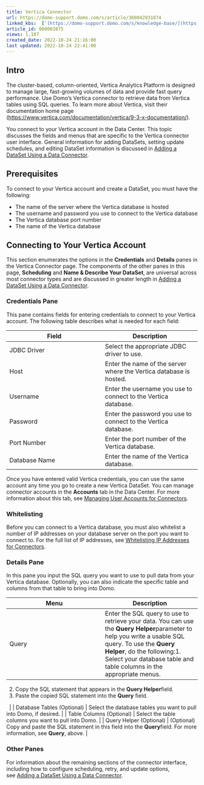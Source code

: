 ```yaml
---
title: Vertica Connector
url: https://domo-support.domo.com/s/article/360042931874
linked_kbs:  ['[https://domo-support.domo.com/s/knowledge-base/](https://domo-support.domo.com/s/knowledge-base/)', '[https://domo-support.domo.com/s/](https://domo-support.domo.com/s/)', '[https://domo-support.domo.com/s/topic/0TO5w000000ZammGAC](https://domo-support.domo.com/s/topic/0TO5w000000ZammGAC)', '[https://domo-support.domo.com/s/topic/0TO5w000000ZanLGAS](https://domo-support.domo.com/s/topic/0TO5w000000ZanLGAS)', '[https://domo-support.domo.com/s/topic/0TO5w000000ZaojGAC](https://domo-support.domo.com/s/topic/0TO5w000000ZaojGAC)', '[https://domo-support.domo.com/s/article/360042926274](https://domo-support.domo.com/s/article/360042926274)', '[https://domo-support.domo.com/s/article/360042926054](https://domo-support.domo.com/s/article/360042926054)', '[https://domo-support.domo.com/s/article/360043630093](https://domo-support.domo.com/s/article/360043630093)', '[https://domo-support.domo.com/s/article/360042931874](https://domo-support.domo.com/s/article/360042931874)', '[https://domo-support.domo.com/s/topic/0TO5w000000ZaojGAC/database-connectors](https://domo-support.domo.com/s/topic/0TO5w000000ZaojGAC/database-connectors)', '[https://domo-support.domo.com/s/article/360043429933](https://domo-support.domo.com/s/article/360043429933)', '[https://domo-support.domo.com/s/article/360043429953](https://domo-support.domo.com/s/article/360043429953)', '[https://domo-support.domo.com/s/article/360042925494](https://domo-support.domo.com/s/article/360042925494)', '[https://domo-support.domo.com/s/article/4408174643607](https://domo-support.domo.com/s/article/4408174643607)', '[https://domo-support.domo.com/s/article/360043429913](https://domo-support.domo.com/s/article/360043429913)', '[https://domo-support.domo.com/s/login/](https://domo-support.domo.com/s/login/)']
article_id: 000003875
views: 1,107
created_date: 2022-10-24 21:16:00
last updated: 2022-10-24 22:41:00
---
```




Intro
-----


The cluster-based, column-oriented, Vertica Analytics Platform is designed to manage large, fast-growing volumes of data and provide fast query performance. Use Domo's Vertica connector to retrieve data from Vertica tables using SQL queries. To learn more about Vertica, visit their documentation home page ([https://www.vertica.com/documentation/vertica/9-3-x-documentation/](https://my.vertica.com/documentation/vertica/ "https://my.vertica.com/documentation/vertica/")).  


You connect to your Vertica account in the Data Center. This topic discusses the fields and menus that are specific to the Vertica connector user interface. General information for adding DataSets, setting update schedules, and editing DataSet information is discussed in [Adding a DataSet Using a Data Connector](/s/article/360042926274).


Prerequisites
-------------


To connect to your Vertica account and create a DataSet, you must have the following:


* The name of the server where the Vertica database is hosted
* The username and password you use to connect to the Vertica database
* The Vertica database port number
* The name of the Vertica database


Connecting to Your Vertica Account
----------------------------------


This section enumerates the options in the **Credentials** and **Details** panes in the Vertica Connector page. The components of the other panes in this page, **Scheduling** and **Name & Describe Your DataSet**, are universal across most connector types and are discussed in greater length in [Adding a DataSet Using a Data Connector](/s/article/360042926274 "Adding a DataSet Using a Data Connector").


### Credentials Pane


This pane contains fields for entering credentials to connect to your Vertica account. The following table describes what is needed for each field:  




| Field | Description |
| --- | --- |
| JDBC Driver | Select the appropriate JDBC driver to use. |
| Host | Enter the name of the server where the Vertica database is hosted. |
| Username | Enter the username you use to connect to the Vertica database. |
| Password | Enter the password you use to connect to the Vertica database. |
| Port Number | Enter the port number of the Vertica database.  |
| Database Name | Enter the name of the Vertica database. |


Once you have entered valid Vertica credentials, you can use the same account any time you go to create a new Vertica DataSet. You can manage connector accounts in the **Accounts** tab in the Data Center. For more information about this tab, see [Managing User Accounts for Connectors](/s/article/360042926054 "Managing User Accounts for Connectors").


### Whitelisting


Before you can connect to a Vertica database, you must also whitelist a number of IP addresses on your database server on the port you want to connect to. For the full list of IP addresses, see [Whitelisting IP Addresses for Connectors](/s/article/360043630093 "Whitelisting IP Addresses for Connectors").


### Details Pane


In this pane you input the SQL query you want to use to pull data from your Vertica database. Optionally, you can also indicate the specific table and columns from that table to bring into Domo.




| Menu | Description |
| --- | --- |
| Query | Enter the SQL query to use to retrieve your data. You can use the **Query Helper**parameter to help you write a usable SQL query. To use the **Query Helper**, do the following:1. Select your database table and table columns in the appropriate menus.
2. Copy the SQL statement that appears in the **Query Helper**field.
3. Paste the copied SQL statement into the **Query** field.

  |
| Database Tables (Optional) | Select the database tables you want to pull into Domo, if desired. |
| Table Columns (Optional) | Select the table columns you want to pull into Domo. |
| Query Helper (Optional) | (Optional) Copy and paste the SQL statement in this field into the **Query**field. For more information, see **Query**, above. |


### Other Panes


For information about the remaining sections of the connector interface, including how to configure scheduling, retry, and update options, see [Adding a DataSet Using a Data Connector](/s/article/360042926274).

